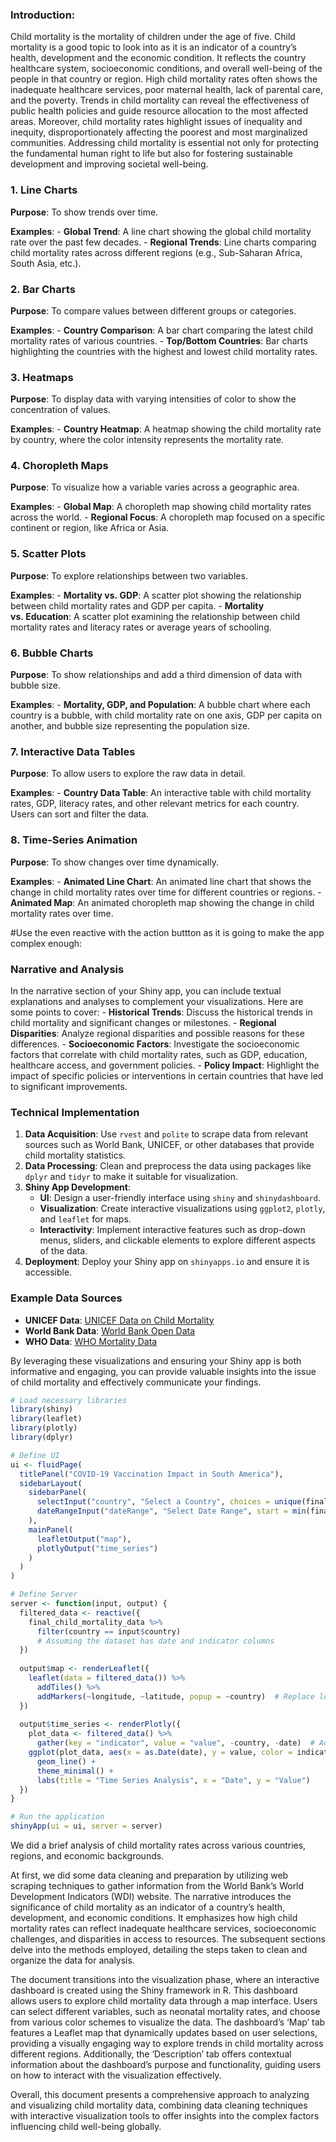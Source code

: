 

### Introduction:

Child mortality is the mortality of children under the age of five. Child mortality is a good topic to look into as it is an indicator of a country's health, development and the economic condition. It reflects the country healthcare system, socioeconomic conditions, and overall well-being of the people in that country or region. High child mortality rates often shows the inadequate healthcare services, poor maternal health, lack of parental care, and the poverty. Trends in child mortality can reveal the effectiveness of public health policies and guide resource allocation to the most affected areas. Moreover, child mortality rates highlight issues of inequality and inequity, disproportionately affecting the poorest and most marginalized communities. Addressing child mortality is essential not only for protecting the fundamental human right to life but also for fostering sustainable development and improving societal well-being.


### 1. **Line Charts**
**Purpose**: To show trends over time.



**Examples**:
- **Global Trend**: A line chart showing the global child mortality rate over the past few decades.
- **Regional Trends**: Line charts comparing child mortality rates across different regions (e.g., Sub-Saharan Africa, South Asia, etc.).



### 2. **Bar Charts**
**Purpose**: To compare values between different groups or categories.

**Examples**:
- **Country Comparison**: A bar chart comparing the latest child mortality rates of various countries.
- **Top/Bottom Countries**: Bar charts highlighting the countries with the highest and lowest child mortality rates.

### 3. **Heatmaps**
**Purpose**: To display data with varying intensities of color to show the concentration of values.

**Examples**:
- **Country Heatmap**: A heatmap showing the child mortality rate by country, where the color intensity represents the mortality rate.

### 4. **Choropleth Maps**
**Purpose**: To visualize how a variable varies across a geographic area.

**Examples**:
- **Global Map**: A choropleth map showing child mortality rates across the world.
- **Regional Focus**: A choropleth map focused on a specific continent or region, like Africa or Asia.

### 5. **Scatter Plots**
**Purpose**: To explore relationships between two variables.

**Examples**:
- **Mortality vs. GDP**: A scatter plot showing the relationship between child mortality rates and GDP per capita.
- **Mortality vs. Education**: A scatter plot examining the relationship between child mortality rates and literacy rates or average years of schooling.

### 6. **Bubble Charts**
**Purpose**: To show relationships and add a third dimension of data with bubble size.

**Examples**:
- **Mortality, GDP, and Population**: A bubble chart where each country is a bubble, with child mortality rate on one axis, GDP per capita on another, and bubble size representing the population size.

### 7. **Interactive Data Tables**
**Purpose**: To allow users to explore the raw data in detail.

**Examples**:
- **Country Data Table**: An interactive table with child mortality rates, GDP, literacy rates, and other relevant metrics for each country. Users can sort and filter the data.

### 8. **Time-Series Animation**
**Purpose**: To show changes over time dynamically.


**Examples**:
- **Animated Line Chart**: An animated line chart that shows the change in child mortality rates over time for different countries or regions.
- **Animated Map**: An animated choropleth map showing the change in child mortality rates over time.


#Use the even reactive with the action buttton as it is going to make the app complex enough:

### **Narrative and Analysis**
In the narrative section of your Shiny app, you can include textual explanations and analyses to complement your visualizations. Here are some points to cover:
- **Historical Trends**: Discuss the historical trends in child mortality and significant changes or milestones.
- **Regional Disparities**: Analyze regional disparities and possible reasons for these differences.
- **Socioeconomic Factors**: Investigate the socioeconomic factors that correlate with child mortality rates, such as GDP, education, healthcare access, and government policies.
- **Policy Impact**: Highlight the impact of specific policies or interventions in certain countries that have led to significant improvements.




### **Technical Implementation**
1. **Data Acquisition**: Use `rvest` and `polite` to scrape data from relevant sources such as World Bank, UNICEF, or other databases that provide child mortality statistics.
2. **Data Processing**: Clean and preprocess the data using packages like `dplyr` and `tidyr` to make it suitable for visualization.
3. **Shiny App Development**:
   - **UI**: Design a user-friendly interface using `shiny` and `shinydashboard`.
   - **Visualization**: Create interactive visualizations using `ggplot2`, `plotly`, and `leaflet` for maps.
   - **Interactivity**: Implement interactive features such as drop-down menus, sliders, and clickable elements to explore different aspects of the data.
4. **Deployment**: Deploy your Shiny app on `shinyapps.io` and ensure it is accessible.

### **Example Data Sources**
- **UNICEF Data**: [UNICEF Data on Child Mortality](https://data.unicef.org/topic/child-survival/under-five-mortality/)
- **World Bank Data**: [World Bank Open Data](https://data.worldbank.org/indicator/SH.DYN.MORT)
- **WHO Data**: [WHO Mortality Data](https://www.who.int/data/gho/data/themes/mortality-and-global-health-estimates)

By leveraging these visualizations and ensuring your Shiny app is both informative and engaging, you can provide valuable insights into the issue of child mortality and effectively communicate your findings.




```r
# Load necessary libraries
library(shiny)
library(leaflet)
library(plotly)
library(dplyr)

# Define UI
ui <- fluidPage(
  titlePanel("COVID-19 Vaccination Impact in South America"),
  sidebarLayout(
    sidebarPanel(
      selectInput("country", "Select a Country", choices = unique(final_child_mortality_data$country)),
      dateRangeInput("dateRange", "Select Date Range", start = min(final_child_mortality_data$date), end = max(final_child_mortality_data$date))
    ),
    mainPanel(
      leafletOutput("map"),
      plotlyOutput("time_series")
    )
  )
)

# Define Server
server <- function(input, output) {
  filtered_data <- reactive({
    final_child_mortality_data %>%
      filter(country == input$country)
      # Assuming the dataset has date and indicator columns
  })
  
  output$map <- renderLeaflet({
    leaflet(data = filtered_data()) %>%
      addTiles() %>%
      addMarkers(~longitude, ~latitude, popup = ~country)  # Replace longitude and latitude with appropriate column names
  })
  
  output$time_series <- renderPlotly({
    plot_data <- filtered_data() %>%
      gather(key = "indicator", value = "value", -country, -date)  # Adjust according to actual column names
    ggplot(plot_data, aes(x = as.Date(date), y = value, color = indicator)) +
      geom_line() +
      theme_minimal() +
      labs(title = "Time Series Analysis", x = "Date", y = "Value")
  })
}

# Run the application
shinyApp(ui = ui, server = server)

```







We did a brief analysis of child mortality rates across various countries, regions, and economic backgrounds.

At first, we did some data cleaning and preparation by utilizing web scraping techniques to gather information from the World Bank's World Development Indicators (WDI) website. The narrative introduces the significance of child mortality as an indicator of a country's health, development, and economic conditions. It emphasizes how high child mortality rates can reflect inadequate healthcare services, socioeconomic challenges, and disparities in access to resources. The subsequent sections delve into the methods employed, detailing the steps taken to clean and organize the data for analysis.

The document transitions into the visualization phase, where an interactive dashboard is created using the Shiny framework in R. This dashboard allows users to explore child mortality data through a map interface. Users can select different variables, such as neonatal mortality rates, and choose from various color schemes to visualize the data. The dashboard's 'Map' tab features a Leaflet map that dynamically updates based on user selections, providing a visually engaging way to explore trends in child mortality across different regions. Additionally, the 'Description' tab offers contextual information about the dashboard's purpose and functionality, guiding users on how to interact with the visualization effectively.

Overall, this document presents a comprehensive approach to analyzing and visualizing child mortality data, combining data cleaning techniques with interactive visualization tools to offer insights into the complex factors influencing child well-being globally.







